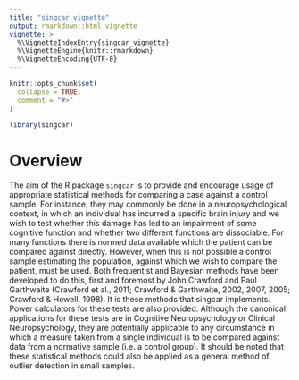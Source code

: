 ```yaml
---
title: "singcar_vignette"
output: rmarkdown::html_vignette
vignette: >
  %\VignetteIndexEntry{singcar_vignette}
  %\VignetteEngine{knitr::rmarkdown}
  %\VignetteEncoding{UTF-8}
---
```


```r
knitr::opts_chunk$set(
  collapse = TRUE,
  comment = "#>"
)
```

```r
library(singcar)
```

# Overview

The aim of the R package `singcar` is to provide and encourage usage of
appropriate statistical methods for comparing a case against a control sample.
For instance, they may commonly be done in a neuropsychological context, in
which an individual has incurred a specific brain injury and we wish to test
whether this damage has led to an impairment of some cognitive function and
whether two different functions are dissociable. For many functions there is
normed data available which the patient can be compared against directly.
However, when this is not possible a control sample estimating the population,
against which we wish to compare the patient, must be used. Both frequentist and
Bayesian methods have been developed to do this, first and foremost by John
Crawford and Paul Garthwaite (Crawford et al., 2011; Crawford & Garthwaite,
2002, 2007, 2005; Crawford & Howell, 1998). It is these methods that singcar
implements. Power calculators for these tests are also provided. Although the
canonical applications for these tests are in Cognitive Neuropsychology or
Clinical Neuropsychology, they are potentially applicable to any circumstance in
which a measure taken from a single individual is to be compared against data
from a normative sample (i.e. a control group). It should be noted that these
statistical methods could also be applied as a general method of outlier
detection in small samples.
